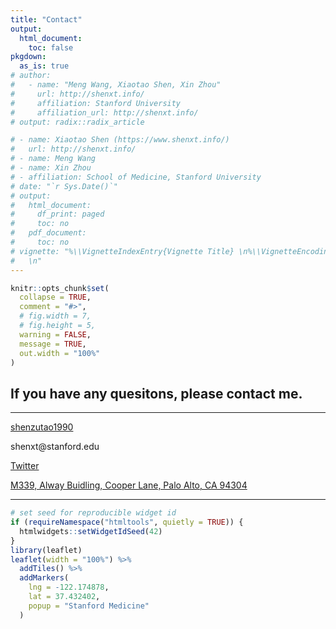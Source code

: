 ```yaml
---
title: "Contact"
output: 
  html_document:
    toc: false
pkgdown:
  as_is: true
# author:
#   - name: "Meng Wang, Xiaotao Shen, Xin Zhou"
#     url: http://shenxt.info/
#     affiliation: Stanford University
#     affiliation_url: http://shenxt.info/
# output: radix::radix_article

# - name: Xiaotao Shen (https://www.shenxt.info/)
#   url: http://shenxt.info/
# - name: Meng Wang
# - name: Xin Zhou
# - affiliation: School of Medicine, Stanford University
# date: "`r Sys.Date()`"
# output:
#   html_document:
#     df_print: paged
#     toc: no
#   pdf_document:
#     toc: no
# vignette: "%\\VignetteIndexEntry{Vignette Title} \n%\\VignetteEncoding{UTF-8}\n%\\VignetteEngine{knitr::rmarkdown}
#   \n"
---
```


```r
knitr::opts_chunk$set(
  collapse = TRUE,
  comment = "#>",
  # fig.width = 7, 
  # fig.height = 5,
  warning = FALSE,
  message = TRUE,
  out.width = "100%"
)
```

<!-- <img src="../man/figures/adaflow_logo.png" align="middle" alt="" width="120" /> -->

## If you have any quesitons, please contact me.

---

<i class="fa fa-weixin"></i> [shenzutao1990](https://www.shenxt.info/files/wechat_QR.jpg)

<i class="fa fa-envelope"></i> shenxt@stanford.edu

<i class="fa fa-twitter"></i> [Twitter](https://twitter.com/JasperShen1990)

<i class="fa fa-map-marker-alt"></i> [M339, Alway Buidling, Cooper Lane, Palo Alto, CA 94304](https://www.google.com/maps/place/Alway+Building/@37.4322345,-122.1770883,17z/data=!3m1!4b1!4m5!3m4!1s0x808fa4d335c3be37:0x9057931f3b312c29!8m2!3d37.4322345!4d-122.1748996)

---

```r
# set seed for reproducible widget id
if (requireNamespace("htmltools", quietly = TRUE)) {
  htmlwidgets::setWidgetIdSeed(42)
}
library(leaflet)
leaflet(width = "100%") %>%
  addTiles() %>%
  addMarkers(
    lng = -122.174878,
    lat = 37.432402,
    popup = "Stanford Medicine"
  )
```




